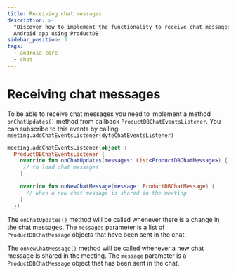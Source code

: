 ```yaml
---
title: Receiving chat messages
description: >-
  "Discover how to implement the functionality to receive chat messages in your
  Android app using ProductDB
sidebar_position: 3
tags:
  - android-core
  - chat
---
```


# Receiving chat messages

To be able to receive chat messages you need to implement a method
`onChatUpdates()` method from callback `ProductDBChatEventsListener`. You can
subscribe to this events by calling
`meeting.addChatEventsListener(dyteChatEventsListener)`

```kotlin
meeting.addChatEventsListener(object :
  ProductDBChatEventsListener {
    override fun onChatUpdates(messages: List<ProductDBChatMessage>) {
     // to load chat messages
    }

    override fun onNewChatMessage(message: ProductDBChatMessage) {
      // when a new chat message is shared in the meeting
    }
  })
```

The `onChatUpdates()` method will be called whenever there is a change in the chat messages. The `messages` parameter is a list of `ProductDBChatMessage` objects that have been sent in the chat.

The `onNewChatMessage()` method will be called whenever a new chat message is shared in the meeting. The `message` parameter is a `ProductDBChatMessage` object that has been sent in the chat.

<head>
  <title>Android Core Receiving chat</title>
</head>